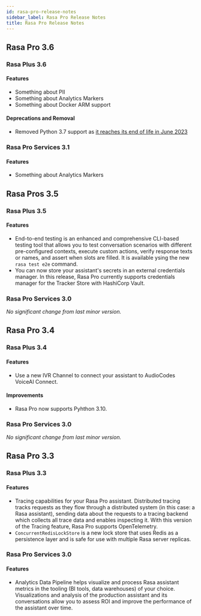 ```yaml
---
id: rasa-pro-release-notes
sidebar_label: Rasa Pro Release Notes
title: Rasa Pro Release Notes
---
```


## Rasa Pro 3.6

### Rasa Plus 3.6

#### Features
- Something about PII
- Something about Analytics Markers
- Something about Docker ARM support

#### Deprecations and Removal
- Removed Python 3.7 support as [it reaches its end of life in June 2023](https://devguide.python.org/versions/)

### Rasa Pro Services 3.1

#### Features
- Something about Analytics Markers

## Rasa Pros 3.5

### Rasa Plus 3.5

#### Features
- End-to-end testing is an enhanced and comprehensive CLI-based testing tool that allows you to test conversation scenarios with different pre-configured contexts, execute custom actions, verify response texts or names, and assert when slots are filled. It is available ysing the new `rasa test e2e` command.
- You can now store your assistant's secrets in an external credentials manager. In this release, Rasa Pro currently supports credentials manager for the Tracker Store with HashiCorp Vault.

### Rasa Pro Services 3.0

*No significant change from last minor version.*

## Rasa Pro 3.4

### Rasa Plus 3.4

#### Features
- Use a new IVR Channel to connect your assistant to AudioCodes VoiceAI Connect.

#### Improvements
- Rasa Pro now supports Pyhthon 3.10.

### Rasa Pro Services 3.0

*No significant change from last minor version.*

## Rasa Pro 3.3

### Rasa Plus 3.3

#### Features
- Tracing capabilities for your Rasa Pro assistant. Distributed tracing tracks requests as they flow through a distributed system (in this case: a Rasa assistant), sending data about the requests to a tracing backend which collects all trace data and enables inspecting it. With this version of the Tracing feature, Rasa Pro supports OpenTelemetry.
- `ConcurrentRedisLockStore` is a new lock store that uses Redis as a persistence layer and is safe for use with multiple Rasa server replicas.

### Rasa Pro Services 3.0

#### Features
- Analytics Data Pipeline helps visualize and process Rasa assistant metrics in the tooling (BI tools, data warehouses) of your choice. Visualizations and analysis of the production assistant and its conversations allow you to assess ROI and improve the performance of the assistant over time.
